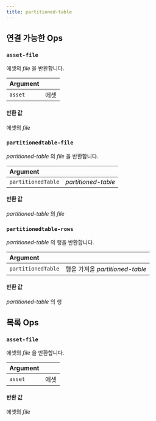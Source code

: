 ```yaml
---
title: partitioned-table
---
```


## 연결 가능한 Ops
<h3 id="asset-file"><code>asset-file</code></h3>

에셋의 _file_ 을 반환합니다.

| Argument |  |
| :--- | :--- |
| `asset` | 에셋 |

#### 반환 값
에셋의 _file_

<h3 id="partitionedtable-file"><code>partitionedtable-file</code></h3>

_partitioned-table_ 의 _file_ 을 반환합니다.

| Argument |  |
| :--- | :--- |
| `partitionedTable` | _partitioned-table_ |

#### 반환 값
_partitioned-table_ 의 _file_

<h3 id="partitionedtable-rows"><code>partitionedtable-rows</code></h3>

_partitioned-table_ 의 행을 반환합니다.

| Argument |  |
| :--- | :--- |
| `partitionedTable` | 행을 가져올 _partitioned-table_ |

#### 반환 값
_partitioned-table_ 의 행


## 목록 Ops
<h3 id="asset-file"><code>asset-file</code></h3>

에셋의 _file_ 을 반환합니다.

| Argument |  |
| :--- | :--- |
| `asset` | 에셋 |

#### 반환 값
에셋의 _file_
